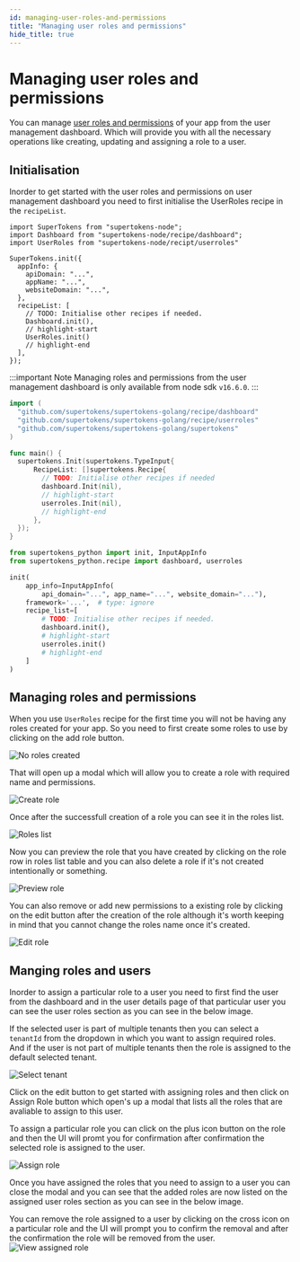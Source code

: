 ```yaml
---
id: managing-user-roles-and-permissions
title: "Managing user roles and permissions"
hide_title: true
---
```



# Managing user roles and permissions

You can manage <a href="/docs/userroles/introduction" target="_blank">user roles and permissions</a> of your app from the user management dashboard. Which will provide you with all the necessary operations like creating, updating and assigning a role to a user.

## Initialisation

Inorder to get started with the user roles and permissions on user management dashboard you need to first initialise the UserRoles recipe in the `recipeList`.

<BackendSDKTabs>
<TabItem value="nodejs">

```tsx
import SuperTokens from "supertokens-node";
import Dashboard from "supertokens-node/recipe/dashboard";
import UserRoles from "supertokens-node/recipt/userroles"

SuperTokens.init({
  appInfo: {
    apiDomain: "...",
    appName: "...",
    websiteDomain: "...",
  },
  recipeList: [
    // TODO: Initialise other recipes if needed.
    Dashboard.init(),
    // highlight-start
    UserRoles.init()
    // highlight-end
  ],
});
```
:::important Note
Managing roles and permissions from the user management dashboard is only available from node sdk `v16.6.0`.
:::
</TabItem>
<TabItem value="go">

```go
import (
  "github.com/supertokens/supertokens-golang/recipe/dashboard"
  "github.com/supertokens/supertokens-golang/recipe/userroles"
  "github.com/supertokens/supertokens-golang/supertokens"
)

func main() {
  supertokens.Init(supertokens.TypeInput{
      RecipeList: []supertokens.Recipe{
        // TODO: Initialise other recipes if needed
        dashboard.Init(nil),
        // highlight-start
        userroles.Init(nil),
        // highlight-end
      },
  });
}
```

</TabItem>
<TabItem value="python">


```python
from supertokens_python import init, InputAppInfo
from supertokens_python.recipe import dashboard, userroles

init(
    app_info=InputAppInfo(
        api_domain="...", app_name="...", website_domain="..."),
    framework='...',  # type: ignore
    recipe_list=[
        # TODO: Initialise other recipes if needed.
        dashboard.init(),
        # highlight-start
        userroles.init()
        # highlight-end
    ]
)
```
</TabItem>
</BackendSDKTabs>

## Managing roles and permissions

When you use `UserRoles` recipe for the first time you will not be having any roles created for your app. So you need to first create some roles to use by clicking on the add role button.

<img src="/img/dashboard/no-roles-created.png" alt="No roles created"/>

That will open up a modal which will allow you to create a role with required name and permissions.

<img src="/img/dashboard/create-role.png" alt="Create role"/>

Once after the successfull creation of a role you can see it in the roles list.

<img src="/img/dashboard/roles-list.png" alt="Roles list"/>

Now you can preview the role that you have created by clicking on the role row in roles list table and you can also delete a role if it's not created intentionally or something.

<img src="/img/dashboard/preview-role.png" alt="Preview role"/>

You can also remove or add new permissions to a existing role by clicking on the edit button after the creation of the role although it's worth keeping in mind that you cannot change the roles name once it's created.

<img src="/img/dashboard/edit-role.png" alt="Edit role"/>

## Manging roles and users

Inorder to assign a particular role to a user you need to first find the user from the dashboard and in the user details page of that particular user you can see the user roles section as you can see in the below image.

If the selected user is part of multiple tenants then you can select a `tenantId` from the dropdown in which you want to assign required roles. And if the user is not part of multiple tenants then the role is assigned to the default selected tenant.

<img src="/img/dashboard/select-tenant.png" alt="Select tenant"/>

Click on the edit button to get started with assigning roles and then click on Assign Role button which open's up a modal that lists all the roles that are avaliable to assign to this user.

To assign a particular role you can click on the plus icon button on the role and then the UI will promt you for confirmation after confirmation the selected role is assigned to the user.


<img src="/img/dashboard/assign-role.png" alt="Assign role"/>

Once you have assigned the roles that you need to assign to a user you can close the modal and you can see that the added roles are now listed on the assigned user roles section as you can see in the below image.

You can remove the role assigned to a user by clicking on the cross icon on a particular role and the UI will prompt you to confirm the removal and after the confirmation the role will be removed from the user.
<img src="/img/dashboard/view-assigned-roles.png" alt="View assigned role"/>

